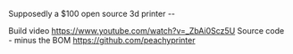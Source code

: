 Supposedly a $100 open source 3d printer -- 

Build video https://www.youtube.com/watch?v=_ZbAi0Scz5U
Source code - minus the BOM https://github.com/peachyprinter

{{stub}}